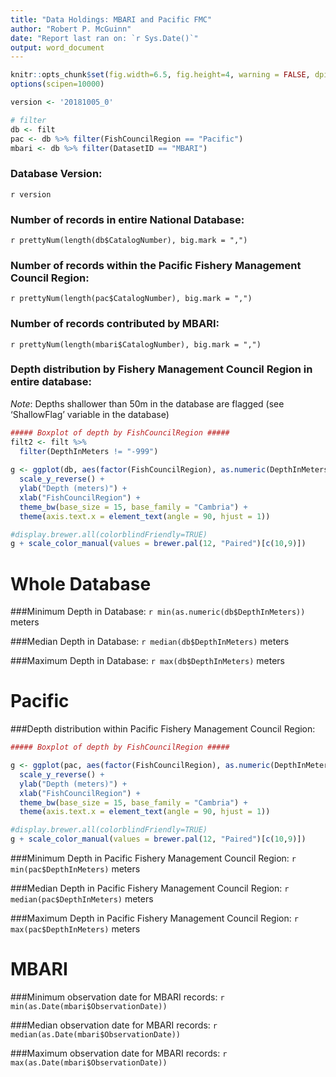 ```yaml
---
title: "Data Holdings: MBARI and Pacific FMC"
author: "Robert P. McGuinn"
date: "Report last ran on: `r Sys.Date()`"
output: word_document
---
```


```r
knitr::opts_chunk$set(fig.width=6.5, fig.height=4, warning = FALSE, dpi = 300) 
options(scipen=10000)
```

```r
version <- '20181005_0'
```

```r
# filter
db <- filt
pac <- db %>% filter(FishCouncilRegion == "Pacific")
mbari <- db %>% filter(DatasetID == "MBARI")
```

### Database Version:
`r version` 

### Number of records in entire National Database:
`r prettyNum(length(db$CatalogNumber), big.mark = ",")` 

### Number of records within the Pacific Fishery Management Council Region:
`r prettyNum(length(pac$CatalogNumber), big.mark = ",")`

### Number of records contributed by MBARI:
`r prettyNum(length(mbari$CatalogNumber), big.mark = ",")`

### Depth distribution by Fishery Management Council Region in entire database:
*Note*: Depths shallower than 50m in the database are flagged (see 'ShallowFlag' variable in the database)

``` r
##### Boxplot of depth by FishCouncilRegion #####
filt2 <- filt %>% 
  filter(DepthInMeters != "-999")
  
g <- ggplot(db, aes(factor(FishCouncilRegion), as.numeric(DepthInMeters), color = Phylum)) +   geom_boxplot() +
  scale_y_reverse() +
  ylab("Depth (meters)") + 
  xlab("FishCouncilRegion") + 
  theme_bw(base_size = 15, base_family = "Cambria") +
  theme(axis.text.x = element_text(angle = 90, hjust = 1))

#display.brewer.all(colorblindFriendly=TRUE)
g + scale_color_manual(values = brewer.pal(12, "Paired")[c(10,9)])

```


# Whole Database

###Minimum Depth in Database: 
`r min(as.numeric(db$DepthInMeters))` meters

###Median Depth in Database: 
`r median(db$DepthInMeters)` meters

###Maximum Depth in Database: 
`r max(db$DepthInMeters)` meters


# Pacific

###Depth distribution within Pacific Fishery Management Council Region:
``` r
##### Boxplot of depth by FishCouncilRegion #####

g <- ggplot(pac, aes(factor(FishCouncilRegion), as.numeric(DepthInMeters), color = Phylum)) +   geom_boxplot() +
  scale_y_reverse() +
  ylab("Depth (meters)") + 
  xlab("FishCouncilRegion") + 
  theme_bw(base_size = 15, base_family = "Cambria") +
  theme(axis.text.x = element_text(angle = 90, hjust = 1))

#display.brewer.all(colorblindFriendly=TRUE)
g + scale_color_manual(values = brewer.pal(12, "Paired")[c(10,9)])

```

###Minimum Depth in Pacific Fishery Management Council Region: 
`r min(pac$DepthInMeters)` meters

###Median Depth in Pacific Fishery Management Council Region: 
`r median(pac$DepthInMeters)` meters

###Maximum Depth in Pacific Fishery Management Council Region: 
`r max(pac$DepthInMeters)` meters


# MBARI

###Minimum observation date for MBARI records: 
`r min(as.Date(mbari$ObservationDate))`

###Median observation date for MBARI records: 
`r median(as.Date(mbari$ObservationDate))`

###Maximum observation date for MBARI records: 
`r max(as.Date(mbari$ObservationDate))`
